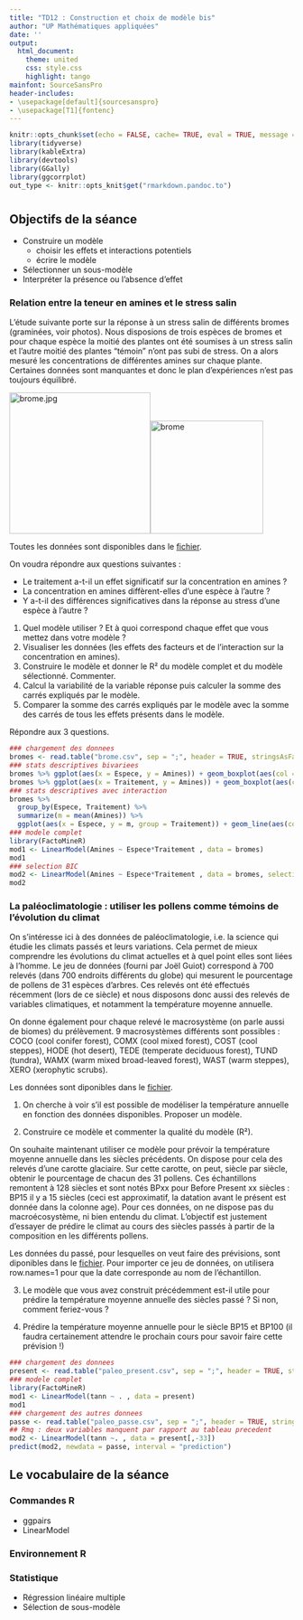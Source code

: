 ```yaml
---
title: "TD12 : Construction et choix de modèle bis"
author: "UP Mathématiques appliquées"
date: ''
output:
  html_document:
    theme: united
    css: style.css
    highlight: tango
mainfont: SourceSansPro
header-includes:
- \usepackage[default]{sourcesanspro}
- \usepackage[T1]{fontenc}
---
```

  
  
```r
knitr::opts_chunk$set(echo = FALSE, cache= TRUE, eval = TRUE, message = FALSE, warning = FALSE, results = 'hide', fig.show = 'hide')
library(tidyverse)
library(kableExtra)
library(devtools) 
library(GGally)
library(ggcorrplot)
out_type <- knitr::opts_knit$get("rmarkdown.pandoc.to")
```
# {.tabset .tabset-fade .tabset-pills}

##  Objectifs de la séance  

* Construire un modèle
  + choisir les effets et interactions potentiels 
  + écrire le modèle
* Sélectionner un sous-modèle
* Interpréter la présence ou l'absence d'effet
 

### Relation entre la teneur en amines et le stress salin

L'étude suivante porte sur la réponse à un stress salin de différents bromes (graminées, voir photos). Nous disposions de trois
espèces de bromes et pour chaque espèce la moitié des plantes ont été soumises à un stress salin et l'autre moitié des plantes "témoin" n'ont pas subi de stress. 
On a alors mesuré les concentrations de différentes amines sur chaque plante. Certaines données sont manquantes et donc le plan d'expériences n'est pas toujours équilibré.

<img src="brome.jpg" alt="brome.jpg" width="250"/><img src="Le-brome.jpg" alt="brome" width="200"/>

Toutes les données sont disponibles dans le [fichier](https://agrocampusds.github.io/demarche_statistique/brome.csv).

On voudra répondre aux questions suivantes :

* Le traitement a-t-il un effet significatif sur la concentration en amines ?
* La concentration en amines diffèrent-elles d'une espèce à l'autre ?
* Y a-t-il des différences significatives dans la réponse au stress d'une espèce à l'autre ?

1. Quel modèle utiliser ? Et à quoi correspond chaque effet que vous mettez dans votre modèle ?
2. Visualiser les données (les effets des facteurs et de l'interaction sur la concentration en amines). 
3. Construire le modèle et donner le R² du modèle complet et du modèle sélectionné. Commenter.
4. Calcul la variabilité de la variable réponse puis calculer la somme des carrés expliqués par le modèle.
5. Comparer la somme des carrés expliqués par le modèle avec la somme des carrés de tous les effets présents dans le modèle.

Répondre aux 3 questions.

```r
### chargement des donnees
bromes <- read.table("brome.csv", sep = ";", header = TRUE, stringsAsFactors = TRUE)
### stats descriptives bivariees
bromes %>% ggplot(aes(x = Espece, y = Amines)) + geom_boxplot(aes(col = Espece))
bromes %>% ggplot(aes(x = Traitement, y = Amines)) + geom_boxplot(aes(col = Traitement))
### stats descriptives avec interaction
bromes %>% 
  group_by(Espece, Traitement) %>% 
  summarize(m = mean(Amines)) %>% 
  ggplot(aes(x = Espece, y = m, group = Traitement)) + geom_line(aes(col = Traitement))
### modele complet
library(FactoMineR)
mod1 <- LinearModel(Amines ~ Espece*Traitement , data = bromes)
mod1
### selection BIC
mod2 <- LinearModel(Amines ~ Espece*Traitement , data = bromes, selection = "BIC")
mod2
```




### La paléoclimatologie : utiliser les pollens comme témoins de l'évolution du climat

On s'intéresse ici à des données de paléoclimatologie, i.e. la science qui étudie les climats passés et leurs variations. Cela permet de mieux comprendre les évolutions du climat actuelles et à quel point elles sont liées à l'homme.
Le jeu de données (fourni par Joël Guiot) correspond à 700 relevés (dans 700 endroits différents du globe) qui mesurent le pourcentage de pollens de 31 espèces d'arbres. 
Ces relevés ont été effectués récemment (lors de ce siècle) et nous disposons donc aussi des relevés de variables climatiques, et notamment la température moyenne annuelle.

On donne également pour chaque relevé le macrosystème (on parle aussi de biomes) du prélèvement. 9 macrosystèmes différents sont possibles : COCO (cool conifer forest), COMX (cool mixed forest), COST (cool steppes), HODE (hot desert), TEDE (temperate deciduous forest), TUND (tundra), WAMX (warm mixed broad-leaved forest), WAST (warm steppes), XERO (xerophytic scrubs).

Les données sont diponibles dans le [fichier](https://agrocampusds.github.io/demarche_statistique/paleo_present.csv). 

1. On cherche à voir s'il est possible de modéliser la température annuelle en fonction des données disponibles. Proposer un modèle.

2. Construire ce modèle et commenter la qualité du modèle (R²).

On souhaite maintenant utiliser ce modèle pour prévoir la température moyenne annuelle dans les siècles précédents. 
On dispose pour cela des relevés d'une carotte glaciaire. Sur cette carotte, on peut, siècle par siècle, obtenir le pourcentage de chacun des 31 pollens. Ces échantillons remontent à 128 siècles et sont notés BPxx pour Before Present xx siècles : BP15 il y a 15 siècles (ceci est approximatif, la datation avant le présent est donnée dans la colonne age). 
Pour ces données, on ne dispose pas du macroécosystème, ni bien entendu du climat. L'objectif est justement d'essayer de prédire le climat au cours des siècles passés à partir de la composition en les différents pollens.

Les données du passé, pour lesquelles on veut faire des prévisions, sont diponibles dans le [fichier](https://agrocampusds.github.io/demarche_statistique/paleo_passe.csv). Pour importer ce jeu de données, on utilisera row.names=1 pour que la date corresponde au nom de l'échantillon.

3. Le modèle que vous avez construit précédemment est-il utile pour prédire la température moyenne annuelle des siècles passé ? Si non, comment feriez-vous ?

4. Prédire la température moyenne annuelle pour le siècle BP15 et BP100 (il faudra certainement attendre le prochain cours pour savoir faire cette prévision !)


```r
### chargement des donnees
present <- read.table("paleo_present.csv", sep = ";", header = TRUE, stringsAsFactors = TRUE)
### modele complet
library(FactoMineR)
mod1 <- LinearModel(tann ~ . , data = present)
mod1
### chargement des autres donnees
passe <- read.table("paleo_passe.csv", sep = ";", header = TRUE, stringsAsFactors = TRUE, row.names = 1)
## Rmq : deux variables manquent par rapport au tableau precedent
mod2 <- LinearModel(tann ~. , data = present[,-33])
predict(mod2, newdata = passe, interval = "prediction")
```
## Le vocabulaire de la séance

### Commandes R
- ggpairs
- LinearModel

### Environnement R


### Statistique 
- Régression linéaire multiple
- Sélection de sous-modèle 
